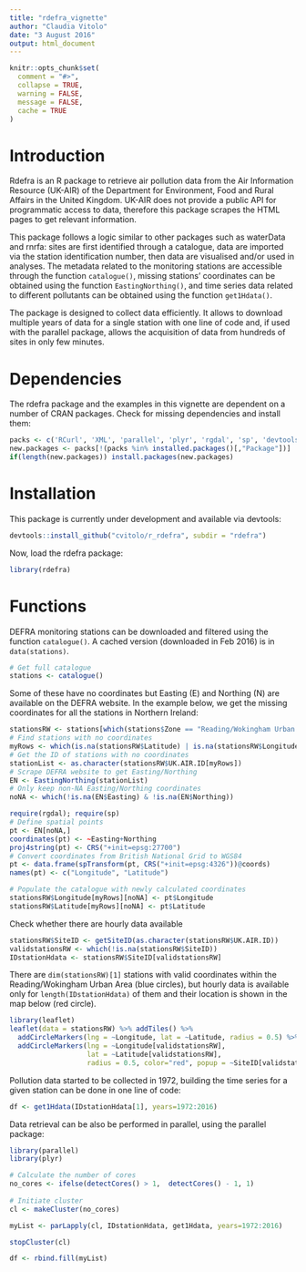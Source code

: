 ```yaml
---
title: "rdefra_vignette"
author: "Claudia Vitolo"
date: "3 August 2016"
output: html_document
---
```


```r
knitr::opts_chunk$set(
  comment = "#>",
  collapse = TRUE,
  warning = FALSE,
  message = FALSE,
  cache = TRUE
)
```

# Introduction
Rdefra is an R package to retrieve air pollution data from the Air Information Resource (UK-AIR) of the Department for Environment, Food and Rural Affairs in the United Kingdom. UK-AIR does not provide a public API for programmatic access to data, therefore this package scrapes the HTML pages to get relevant information.

This package follows a logic similar to other packages such as waterData and rnrfa: sites are first identified through a catalogue, data are imported via the station identification number, then data are visualised and/or used in analyses. The metadata related to the monitoring stations are accessible through the function `catalogue()`, missing stations' coordinates can be obtained using the function `EastingNorthing()`, and time series data related to different pollutants can be obtained using the function `get1Hdata()`.

The package is designed to collect data efficiently. It allows to download multiple years of data for a single station with one line of code and, if used with the parallel package, allows the acquisition of data from hundreds of sites in only few minutes.

# Dependencies
The rdefra package and the examples in this vignette are dependent on a number of CRAN packages. Check for missing dependencies and install them:

```r
packs <- c('RCurl', 'XML', 'parallel', 'plyr', 'rgdal', 'sp', 'devtools')
new.packages <- packs[!(packs %in% installed.packages()[,"Package"])]
if(length(new.packages)) install.packages(new.packages)
```

# Installation
This package is currently under development and available via devtools:

```r
devtools::install_github("cvitolo/r_rdefra", subdir = "rdefra")
```

Now, load the rdefra package:

```r
library(rdefra)
```

# Functions
DEFRA monitoring stations can be downloaded and filtered using the function `catalogue()`. A cached version (downloaded in Feb 2016) is in `data(stations)`.

```r
# Get full catalogue
stations <- catalogue()
```

Some of these have no coordinates but Easting (E) and Northing (N) are available on the DEFRA website. In the example below, we get the missing coordinates for all the stations in Northern Ireland:

```r
stationsRW <- stations[which(stations$Zone == "Reading/Wokingham Urban Area"),]
# Find stations with no coordinates
myRows <- which(is.na(stationsRW$Latitude) | is.na(stationsRW$Longitude))
# Get the ID of stations with no coordinates
stationList <- as.character(stationsRW$UK.AIR.ID[myRows])
# Scrape DEFRA website to get Easting/Northing
EN <- EastingNorthing(stationList)
# Only keep non-NA Easting/Northing coordinates
noNA <- which(!is.na(EN$Easting) & !is.na(EN$Northing))

require(rgdal); require(sp)
# Define spatial points
pt <- EN[noNA,]
coordinates(pt) <- ~Easting+Northing
proj4string(pt) <- CRS("+init=epsg:27700")
# Convert coordinates from British National Grid to WGS84
pt <- data.frame(spTransform(pt, CRS("+init=epsg:4326"))@coords)  
names(pt) <- c("Longitude", "Latitude")

# Populate the catalogue with newly calculated coordinates
stationsRW$Longitude[myRows][noNA] <- pt$Longitude
stationsRW$Latitude[myRows][noNA] <- pt$Latitude
```

Check whether there are hourly data available
```r
stationsRW$SiteID <- getSiteID(as.character(stationsRW$UK.AIR.ID))
validstationsRW <- which(!is.na(stationsRW$SiteID))
IDstationHdata <- stationsRW$SiteID[validstationsRW] 
```

There are `dim(stationsRW)[1]` stations with valid coordinates within the Reading/Wokingham Urban Area (blue circles), but hourly data is available only for `length(IDstationHdata)` of them  and their location is shown in the map below (red circle).

```r
library(leaflet)
leaflet(data = stationsRW) %>% addTiles() %>% 
  addCircleMarkers(lng = ~Longitude, lat = ~Latitude, radius = 0.5) %>% 
  addCircleMarkers(lng = ~Longitude[validstationsRW], 
                   lat = ~Latitude[validstationsRW], 
                   radius = 0.5, color="red", popup = ~SiteID[validstationsRW])
```

Pollution data started to be collected in 1972, building the time series for a given station can be done in one line of code:

```r
df <- get1Hdata(IDstationHdata[1], years=1972:2016)
```

Data retrieval can be also be performed in parallel, using the parallel package:

```r
library(parallel)
library(plyr)

# Calculate the number of cores
no_cores <- ifelse(detectCores() > 1,  detectCores() - 1, 1)
 
# Initiate cluster
cl <- makeCluster(no_cores)

myList <- parLapply(cl, IDstationHdata, get1Hdata, years=1972:2016)

stopCluster(cl)

df <- rbind.fill(myList)
```
